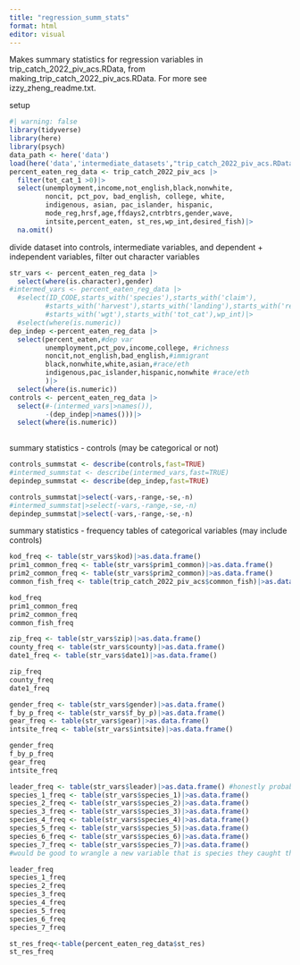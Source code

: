 ```yaml
---
title: "regression_summ_stats"
format: html
editor: visual
---
```


Makes summary statistics for regression variables in trip_catch_2022_piv_acs.RData, from making_trip_catch_2022_piv_acs.RData. For more see izzy_zheng_readme.txt.

setup

```r
#| warning: false
library(tidyverse)
library(here)
library(psych)
data_path <- here('data')
load(here('data','intermediate_datasets',"trip_catch_2022_piv_acs.RData"))
percent_eaten_reg_data <- trip_catch_2022_piv_acs |>
  filter(tot_cat_1 >0)|>
  select(unemployment,income,not_english,black,nonwhite,
         noncit, pct_pov, bad_english, college, white, 
         indigenous, asian, pac_islander, hispanic,
         mode_reg,hrsf,age,ffdays2,cntrbtrs,gender,wave,
         intsite,percent_eaten, st_res,wp_int,desired_fish)|>
  na.omit()
```

divide dataset into controls, intermediate variables, and dependent + independent variables, filter out character variables

```r
str_vars <- percent_eaten_reg_data |>
  select(where(is.character),gender)
#intermed_vars <- percent_eaten_reg_data |>
  #select(ID_CODE,starts_with('species'),starts_with('claim'),
         #starts_with('harvest'),starts_with('landing'),starts_with('release'),
         #starts_with('wgt'),starts_with('tot_cat'),wp_int)|>
  #select(where(is.numeric))
dep_indep <-percent_eaten_reg_data |>
  select(percent_eaten,#dep var
         unemployment,pct_pov,income,college, #richness
         noncit,not_english,bad_english,#immigrant
         black,nonwhite,white,asian,#race/eth
         indigenous,pac_islander,hispanic,nonwhite #race/eth
         )|>
  select(where(is.numeric))
controls <- percent_eaten_reg_data |>
  select(#-(intermed_vars|>names()),
         -(dep_indep|>names()))|>
  select(where(is.numeric))
         

```

summary statistics - controls (may be categorical or not)

```r
controls_summstat <- describe(controls,fast=TRUE)
#intermed_summstat <- describe(intermed_vars,fast=TRUE)
depindep_summstat <- describe(dep_indep,fast=TRUE)
```

```r
controls_summstat|>select(-vars,-range,-se,-n)
#intermed_summstat|>select(-vars,-range,-se,-n)
depindep_summstat|>select(-vars,-range,-se,-n)
```

summary statistics - frequency tables of categorical variables (may include controls)

```r
kod_freq <- table(str_vars$kod)|>as.data.frame()
prim1_common_freq <- table(str_vars$prim1_common)|>as.data.frame()
prim2_common_freq <- table(str_vars$prim2_common)|>as.data.frame()
common_fish_freq <- table(trip_catch_2022_piv_acs$common_fish)|>as.data.frame()
```

```r
kod_freq
prim1_common_freq
prim2_common_freq
common_fish_freq
```

```r
zip_freq <- table(str_vars$zip)|>as.data.frame()
county_freq <- table(str_vars$county)|>as.data.frame()
date1_freq <- table(str_vars$date1)|>as.data.frame()
```

```r
zip_freq
county_freq
date1_freq
```

```r
gender_freq <- table(str_vars$gender)|>as.data.frame()
f_by_p_freq <- table(str_vars$f_by_p)|>as.data.frame()
gear_freq <- table(str_vars$gear)|>as.data.frame()
intsite_freq <- table(str_vars$intsite)|>as.data.frame()
```

```r
gender_freq 
f_by_p_freq 
gear_freq
intsite_freq
```

```r
leader_freq <- table(str_vars$leader)|>as.data.frame() #honestly probably don't need to use this variable
species_1_freq <- table(str_vars$species_1)|>as.data.frame()
species_2_freq <- table(str_vars$species_2)|>as.data.frame()
species_3_freq <- table(str_vars$species_3)|>as.data.frame()
species_4_freq <- table(str_vars$species_4)|>as.data.frame()
species_5_freq <- table(str_vars$species_5)|>as.data.frame()
species_6_freq <- table(str_vars$species_6)|>as.data.frame()
species_7_freq <- table(str_vars$species_7)|>as.data.frame()
#would be good to wrangle a new variable that is species they caught the most of in weight
```

```r
leader_freq 
species_1_freq 
species_2_freq 
species_3_freq 
species_4_freq 
species_5_freq 
species_6_freq 
species_7_freq 
```

```r
st_res_freq<-table(percent_eaten_reg_data$st_res)
st_res_freq
```
